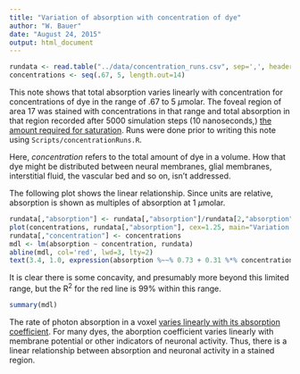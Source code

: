 ```yaml
---
title: "Variation of absorption with concentration of dye"
author: "W. Bauer"
date: "August 24, 2015"
output: html_document
---
```


```r
rundata <- read.table("../data/concentration_runs.csv", sep=',', header=TRUE)
concentrations <- seq(.67, 5, length.out=14)
```

This note shows that total absorption varies linearly with concentration for concentrations of dye in the range of .67 to 5 $\mu$molar. The foveal region of area 17 was stained with concentrations in that range and total absorption in that region recorded after 5000 simulation steps (10 nanoseconds,) [the amount required for saturation](init_runs_voxsim2.html). Runs were done prior to writing this note using `Scripts/concentrationRuns.R`.

Here, *concentration* refers to the total amount of dye in a volume. How that dye might be distributed between neural membranes, glial membranes, interstitial fluid, the vascular bed and so on, isn't addressed.

The following plot shows the linear relationship. Since units are relative, absorption is shown as multiples of absorption at 1 $\mu$molar.

```r
rundata[,"absorption"] <- rundata[,"absorption"]/rundata[2,"absorption"]
plot(concentrations, rundata[,"absorption"], cex=1.25, main="Variation of absorption with concentration", xlab=expression(paste("concentration (",mu,"molar)")), ylab="absorption")
rundata[,"concentration"] <- concentrations
mdl <- lm(absorption ~ concentration, rundata)
abline(mdl, col='red', lwd=3, lty=2)
text(3.4, 1.0, expression(absorption %~~% 0.73 + 0.31 %*% concentration), col='red', cex=1.25)
```

It is clear there is some concavity, and presumably more beyond this limited range, but the R^2^ for the red line is 99% within this range.

```r
summary(mdl)
```

The rate of photon absorption in a voxel [varies linearly with its absorption coefficient](vox_stats_stained_gray.html). For many dyes, the aborption coefficient varies linearly with membrane potential or other indicators of neuronal activity. Thus, there is a linear relationship between absorption and neuronal activity in a stained region.


